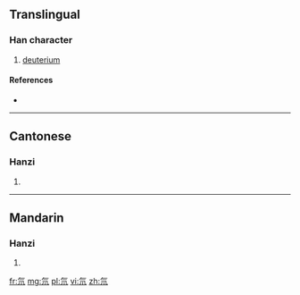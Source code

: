 ==Translingual==

===Han character===
{{Han char|rn=84|rad=气|as=02|sn=6|four=80217|canj=ONLL}}

# [[deuterium]]

====References====
* {{Han ref|kx=0599.041|dkj=17046|hdz=32010.030|uh=6C18|ud=27672|bh=C9F7|bd=51703}}

----

==Cantonese==

===Hanzi===
{{yue-hanzi|jyut=dou1|y=dou1}}

# {{defn|lang=yue|sort=气02}}

----

==Mandarin==

===Hanzi===
{{cmn-hanzi|pin=[[dāo]] ([[dao1]])|wg=tao<sup>1</sup>}}

# {{defn|lang=cmn|sort=气02}}

[[fr:氘]]
[[mg:氘]]
[[pl:氘]]
[[vi:氘]]
[[zh:氘]]